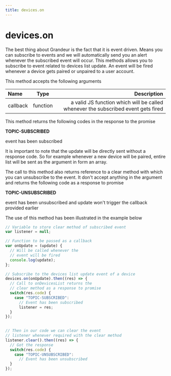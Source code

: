 ```yaml
---
title: devices.on
---
```


# devices.on

The best thing about Grandeur is the fact that it is event driven. Means you can subscribe to events and we will automatically send you an alert whenever the subscribed event will occur.
This methods allows you to subscribe to event related to devices list update. An event will be fired whenever a device gets paired or unpaired to a user account.

This method accepts the following arguments

| Name       | Type |   Description |
| :------------ | :---------: | ----------: |
| callback     |    function	    | a valid JS function which will be called whenever the subscribed event gets fired|

This method returns the following codes in the response to the promise

**TOPIC-SUBSCRIBED**

event has been subscribed

It is important to note that the update will be directly sent without a response code. So for example whenever a new device will be paired, entire list will be sent as the argument in form an array.

The call to this method also returns reference to a clear method with which you can unsubscribe to the event. It don't accept anything in the argument and returns the following code as a response to promise

**TOPIC-UNSUBSCRIBED**

event has been unsubscribed and update won't trigger the callback provided earlier

The use of this method has been illustrated in the example below

```js
// Variable to store clear method of subscribed event
var listener = null;

// Function to be passed as a callback
var onUpdate = (update) {
  // Will be called whenever the
  // event will be fired
  console.log(update);
};

// Subscribe to the devices list update event of a device
devices.on(onUpdate).then((res) => {
  // Call to onDevicesList returns the
  // clear method as a response to promise 
  switch(res.code) {
    case "TOPIC-SUBSCRIBED": 
      // Event has been subscribed
      listener = res;
  }
});
  

// Then in our code we can clear the event 
// listener whenever required with the clear method
listener.clear().then((res) => {
  // Got the response
  switch(res.code) {
    case "TOPIC-UNSUBSCRIBED": 
      // Event has been unsubscribed
  }
});
```


